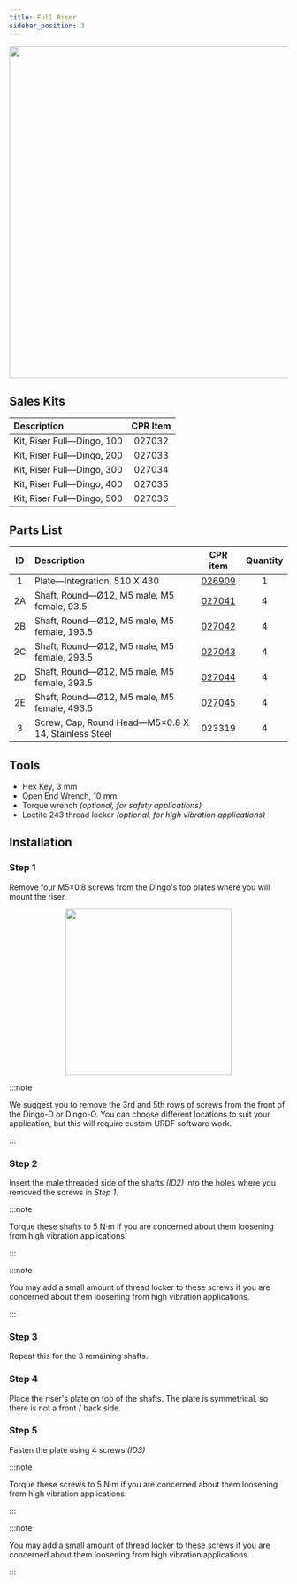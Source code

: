 ```yaml
---
title: Full Riser
sidebar_position: 3
---
```


<center>
  <img
    src="/img/robot_images/dingo_images/dingo_pacs_2.png"
    width="600"
  />
</center>

## Sales Kits

| Description                | CPR Item |
| :------------------------- | :------: |
| Kit, Riser Full—Dingo, 100 |  027032  |
| Kit, Riser Full—Dingo, 200 |  027033  |
| Kit, Riser Full—Dingo, 300 |  027034  |
| Kit, Riser Full—Dingo, 400 |  027035  |
| Kit, Riser Full—Dingo, 500 |  027036  |

## Parts List

| ID  | Description                                         |                         CPR item                         | Quantity |
| :-: | :-------------------------------------------------- | :------------------------------------------------------: | :------: |
|  1  | Plate—Integration, 510 X 430                        |   [026909](/assets/pdf/clearpath_robotics_026909.pdf)    |    1     |
| 2A  | Shaft, Round—Ø12, M5 male, M5 female, 93.5          | [027041](/assets/pdf/clearpath_robotics_027041-TDS1.pdf) |    4     |
| 2B  | Shaft, Round—Ø12, M5 male, M5 female, 193.5         | [027042](/assets/pdf/clearpath_robotics_027042-TDS1.pdf) |    4     |
| 2C  | Shaft, Round—Ø12, M5 male, M5 female, 293.5         | [027043](/assets/pdf/clearpath_robotics_027043-TDS1.pdf) |    4     |
| 2D  | Shaft, Round—Ø12, M5 male, M5 female, 393.5         | [027044](/assets/pdf/clearpath_robotics_027044-TDS1.pdf) |    4     |
| 2E  | Shaft, Round—Ø12, M5 male, M5 female, 493.5         | [027045](/assets/pdf/clearpath_robotics_027045-TDS1.pdf) |    4     |
|  3  | Screw, Cap, Round Head—M5×0.8 X 14, Stainless Steel |                          023319                          |    4     |

## Tools

- Hex Key, 3 mm
- Open End Wrench, 10 mm
- Torque wrench _(optional, for safety applications)_
- Loctite 243 thread locker _(optional, for high vibration applications)_

## Installation

### Step 1

Remove four M5×0.8 screws from the Dingo's top plates where you will mount the riser.

<center>
  <img
    src="/img/robot_images/dingo_images/dingo_pacs_3.png"
    width="300"
  />
</center>

:::note

We suggest you to remove the 3rd and 5th rows of screws from the front of the Dingo-D or Dingo-O.
You can choose different locations to suit your application, but this will require custom URDF software work.

:::

### Step 2

Insert the male threaded side of the shafts _(ID2)_ into the holes where you removed the screws in _Step 1_.

:::note

Torque these shafts to 5 N·m if you are concerned about them loosening from high vibration applications.

:::

:::note

You may add a small amount of thread locker to these screws if you are concerned about them loosening from high vibration applications.

:::

### Step 3

Repeat this for the 3 remaining shafts.

### Step 4

Place the riser's plate on top of the shafts.
The plate is symmetrical, so there is not a front / back side.

### Step 5

Fasten the plate using 4 screws _(ID3)_

:::note

Torque these screws to 5 N·m if you are concerned about them loosening from high vibration applications.

:::

:::note

You may add a small amount of thread locker to these screws if you are concerned about them loosening from high vibration applications.

:::

